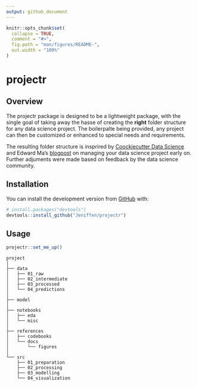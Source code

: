 ```yaml
---
output: github_document
---
```


<!-- README.md is generated from README.Rmd. Please edit that file -->

```r
knitr::opts_chunk$set(
  collapse = TRUE,
  comment = "#>",
  fig.path = "man/figures/README-",
  out.width = "100%"
)
```

# projectr

<!-- badges: start -->
<!-- badges: end -->

## Overview 

The projectr package is designed to be a lightweight package, with the single 
goal of taking away the hasse of creating the __right__ folder structure for 
any data science project. The boilerpalte being provided, any project can then 
be customized or enhanced to special needs and requirements. 

The resulting folder structure is insprired by [Coockiecutter Data Science](https://tinyurl.com/y89ay63o) 
and Edward Ma's [blogpost](https://tinyurl.com/ybghtonj) on managing your data 
science project early on. Further adjuments were made based on feedback by the 
data science community. 


## Installation

You can install the development version from [GitHub](https://github.com/) with:

``` r
# install.packages("devtools")
devtools::install_github("Jeniffen/projectr")
```
## Usage 

```r
projectr::set_me_up()
```

    project
    │
    ├── data
    │   ├── 01_raw
    │   ├── 02_intermediate
    │   ├── 03_processed
    │   └── 04_predictions 
    │   
    ├── model
    │
    ├── notebooks
    │   ├── eda
    │   └── misc
    │
    ├── references
    │   ├── codebooks
    │   └── docs
    │       └── figures
    │
    └── src
        ├── 01_preparation
        ├── 02_processing
        ├── 03_modelling
        └── 04_visualization
